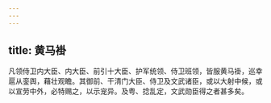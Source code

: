 ```yaml
---
---
---
```

title: 黄马褂
---



凡领侍卫内大臣、内大臣、前引十大臣、护军统领、侍卫班领，皆服黄马褂，巡幸扈从銮舆，藉壮观瞻。其御前、干清门大臣、侍卫及文武诸臣，或以大射中候，或以宣劳中外，必特赐之，以示宠异。及粤、捻乱定，文武勋臣得之者甚多矣。